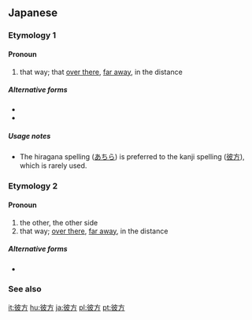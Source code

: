 ==Japanese==

===Etymology 1===

====Pronoun====
{{ja-pos|pronoun|あちら}}
# that way; that [[over there]], [[far away]], in the distance

=====Alternative forms=====
* {{l|ja|あち}}
* {{l|ja|あっち}}

=====Usage notes=====
* The hiragana spelling ([[あちら]]) is preferred to the kanji spelling ([[彼方]]), which is rarely used.

===Etymology 2===

====Pronoun====
{{ja-pos|pronoun|かなた}}
# the other, the other side
# that way; [[over there]], [[far away]], in the distance

=====Alternative forms=====
* {{l|ja|あなた}}

===See also===
{{Japanese demonstratives}}

[[it:彼方]]
[[hu:彼方]]
[[ja:彼方]]
[[pl:彼方]]
[[pt:彼方]]